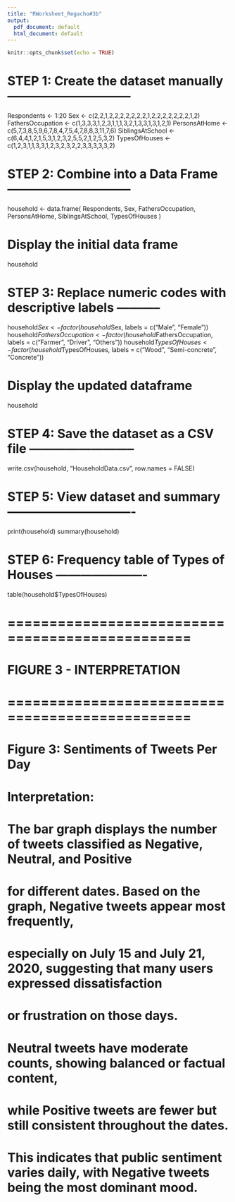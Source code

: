 ```yaml
---
title: "RWorksheet_Regacho#3b"
output:
  pdf_document: default
  html_document: default
---
```


```r
knitr::opts_chunk$set(echo = TRUE)
```


# STEP 1: Create the dataset manually ------------------------------

Respondents <- 1:20
Sex <- c(2,2,1,2,2,2,2,2,2,2,1,2,2,2,2,2,2,2,1,2)
FathersOccupation <- c(1,3,3,3,1,2,3,1,1,1,3,2,1,3,3,1,3,1,2,1)
PersonsAtHome <- c(5,7,3,8,5,9,6,7,8,4,7,5,4,7,8,8,3,11,7,6)
SiblingsAtSchool <- c(6,4,4,1,2,1,5,3,1,2,3,2,5,5,2,1,2,5,3,2)
TypesOfHouses <- c(1,2,3,1,1,3,3,1,2,3,2,3,2,2,3,3,3,3,3,2)

# STEP 2: Combine into a Data Frame ------------------------------

household <- data.frame(
  Respondents,
  Sex,
  FathersOccupation,
  PersonsAtHome,
  SiblingsAtSchool,
  TypesOfHouses
)

# Display the initial data frame
household

# STEP 3: Replace numeric codes with descriptive labels -----------

household$Sex <- factor(household$Sex, labels = c("Male", "Female"))
household$FathersOccupation <- factor(household$FathersOccupation, labels = c("Farmer", "Driver", "Others"))
household$TypesOfHouses <- factor(household$TypesOfHouses, labels = c("Wood", "Semi-concrete", "Concrete"))

# Display the updated dataframe
household

# STEP 4: Save the dataset as a CSV file --------------------------

write.csv(household, "HouseholdData.csv", row.names = FALSE)

# STEP 5: View dataset and summary -------------------------------

print(household)
summary(household)

# STEP 6: Frequency table of Types of Houses ----------------------

table(household$TypesOfHouses)

# ================================================
# FIGURE 3 - INTERPRETATION
# ================================================

# Figure 3: Sentiments of Tweets Per Day
# Interpretation:
# The bar graph displays the number of tweets classified as Negative, Neutral, and Positive
# for different dates. Based on the graph, Negative tweets appear most frequently,
# especially on July 15 and July 21, 2020, suggesting that many users expressed dissatisfaction
# or frustration on those days.
# Neutral tweets have moderate counts, showing balanced or factual content,
# while Positive tweets are fewer but still consistent throughout the dates.
# This indicates that public sentiment varies daily, with Negative tweets being the most dominant mood.



